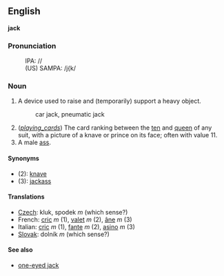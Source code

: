 ==English==
'''jack'''

===Pronunciation===
:IPA: //
:(US) SAMPA: /j{k/

===Noun===
# A device used to raise and (temporarily) support a heavy object.
#:car jack, pneumatic jack
# (''[[playing_cards]]'') The card ranking between the [[ten]] and [[queen]] of any suit, with a picture of a knave or prince on its face; often with value 11.
# A male [[ass]].

====Synonyms====
*(2): [[knave]]
*(3): [[jackass]]

====Translations====
*[[Czech]]: kluk, spodek  ''m'' (which sense?)
*French: [[cric#French|cric]] ''m'' (1), [[valet]] ''m'' (2), [[âne]] ''m'' (3)
*Italian: [[cric#Italian|cric]] ''m'' (1), [[fante]] ''m'' (2), [[asino]] ''m'' (3)
*[[Slovak]]: dolník ''m'' (which sense?)

====See also====
*[[one-eyed jack]]